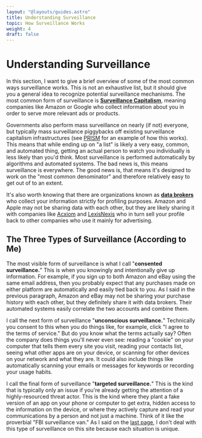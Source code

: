 ```yaml
---
layout: "@layouts/guides.astro"
title: Understanding Surveillance
topic: How Surveillance Works
weight: 4
draft: false
---
```


# Understanding Surveillance

In this section, I want to give a brief overview of some of the most common ways surveillance works. This is not an exhaustive list, but it should give you a general idea to recognize potential surveillance mechanisms. The most common form of surveillance is **[Surveillance Capitalism](https://en.wikipedia.org/wiki/Surveillance_capitalism)**, meaning companies like Amazon or Google who collect information about you in order to serve more relevant ads or products.

Governments also perform mass surveillance on nearly (if not) everyone, but typically mass surveillance piggybacks off existing surveillance capitalism infrastructures (see [PRISM](<https://en.wikipedia.org/wiki/PRISM_(surveillance_program)>) for an example of how this works). This means that while ending up on "a list" is likely a very easy, common, and automated thing, getting an actual person to watch you individually is less likely than you'd think. Most surveillance is performed automatically by algorithms and automated systems. The bad news is, this means surveillance is everywhere. The good news is, that means it's designed to work on the "most common denominator" and therefore relatively easy to get out of to an extent.

It's also worth knowing that there are organizations known as **[data brokers](https://en.wikipedia.org/wiki/Information_broker)** who collect your information strictly for profiling purposes. Amazon and Apple may not be sharing data with each other, but they are likely sharing it with companies like [Acxiom](https://en.wikipedia.org/wiki/Acxiom) and [LexisNexis](https://en.wikipedia.org/wiki/LexisNexis) who in turn sell your profile back to other companies who use it mainly for advertising.

## The Three Types of Surveillance (According to Me)

The most visible form of surveillance is what I call "**consented surveillance.**" This is when you knowingly and intentionally give up information. For example, if you sign up to both Amazon and eBay using the same email address, then you probably expect that any purchases made on either platform are automatically and easily tied back to you. As I said in the previous paragraph, Amazon and eBay may not be sharing your purchase history with each other, but they definitely share it with data brokers. Their automated systems easily correlate the two accounts and combine them.

I call the next form of surveillance "**unconscious surveillance.**" Technically you consent to this when you do things like, for example, click "I agree to the terms of service." But do you know what the terms actually say? Often the company does things you'll never even see: reading a "cookie" on your computer that tells them every site you visit, reading your contacts list, seeing what other apps are on your device, or scanning for other devices on your network and what they are. It could also include things like automatically scanning your emails or messages for keywords or recording your usage habits.

I call the final form of surveillance "**targeted surveillance.**" This is the kind that is typically only an issue if you're already getting the attention of a highly-resourced threat actor. This is the kind where they plant a fake version of an app on your phone or computer to get extra, hidden access to the information on the device, or where they actively capture and read your communications by a person and not just a machine. Think of it like the proverbial "FBI surveillance van." As I said on the [last page](/guides/prologue/threatmodel), I don't deal with this type of surveillance on this site because each situation is unique.
